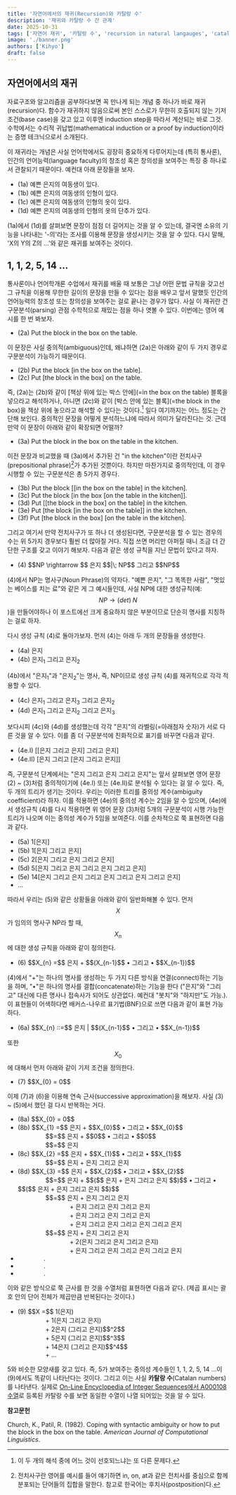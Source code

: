 ```yaml
---
title: '자연어에서의 재귀(Recursion)와 카탈랑 수'
description: '재귀와 카탈랑 수 간 관계'
date: 2025-10-31
tags: ['자연어 재귀', '카탈랑 수', 'recursion in natural langauges', 'catalan number']
image: './banner.png'
authors: ['Kihyo']
draft: false
---
```


## 자연어에서의 재귀

자료구조와 알고리즘을 공부하다보면 꼭 만나게 되는 개념 중 하나가 바로 재귀(recursion)다. 함수가 재귀하지 않음으로써 본인 스스로가 무한히 호출되지 않는 기저 조건(base case)을 갖고 있고 이후엔 induction step을 따라서 계산되는 바로 그것. 수학에서는 수리적 귀납법(mathematical induction or a proof by induction)이라는 증명 테크닉으로서 소개된다.

이 재귀라는 개념은 사실 언어학에서도 굉장히 중요하게 다루어지는데 (특히 통사론), 인간의 언어능력(language faculty)의 창조성 혹은 창의성을 보여주는 특징 중 하나로서 관찰되기 때문이다. 예컨대 아래 문장들을 보자.

<ul style={{ listStyleType: "none", paddingLeft: 0 }}>
  <li>(1a) 예쁜 은지의 여동생이 있다.</li>
  <li>(1b) 예쁜 은지의 여동생의 인형이 있다.</li>
  <li>(1c) 예쁜 은지의 여동생의 인형의 옷이 있다.</li>
  <li>(1d) 예쁜 은지의 여동생의 인형의 옷의 단추가 있다.</li>
</ul>

(1a)에서 (1d)를 살펴보면 문장이 점점 더 길어지는 것을 알 수 있는데, 결국엔 소유의 기능을 나타내는 '-의'라는 조사를 이용해 문장을 생성시키는 것을 알 수 있다. 다시 말해, 'X의 Y의 Z의 ...'와 같은 재귀를 보여주는 것이다.

## 1, 1, 2, 5, 14 ...

통사론이나 언어학개론 수업에서 재귀를 배울 때 보통은 그냥 어떤 문법 규칙을 갖고선 그 규칙을 이용해 무한한 길이의 문장을 만들 수 있다는 점을 배우고 앞서 말했듯 인간의 언어능력의 창조성 또는 창의성을 보여주는 걸로 끝나는 경우가 많다. 사실 이 재귀란 건 구문분석(parsing) 관점 수학적으로 재밌는 점을 하나 엿볼 수 있다.
이번에는 영어 예시를 한 번 봐보자.

<ul style={{ listStyleType: "none", paddingLeft: 0 }}>
  <li>(2a) Put the block in the box on the table.</li>
</ul>

이 문장은 사실 중의적(ambiguous)인데, 왜냐하면 (2a)은 아래와 같이 두 가지 경우로 구문분석이 가능하기 때문이다.

<ul style={{ listStyleType: "none", paddingLeft: 0 }}>
  <li>(2b) Put the block [in the box on the table].</li>
  <li>(2c) Put [the block in the box] on the table.</li>
</ul>

즉, (2a)는 (2b)와 같이 [책상 위에 있는 박스 안에](=in the box on the table) 블록을 넣으라고 해석하거나, 아니면 (2c)와 같이 [박스 안에 있는 블록](=the block in the box)을 책상 위에 놓으라고 해석할 수 있다는 것이다.[^1]
일다 여기까지는 어느 정도는 간단해 보인다. 중의적인 문장을 어떻게 분석하느냐에 따라서 의미가 달라진다는 것. 근데 만약 이 문장이 아래와 같이 확장되면 어떨까?

<ul style={{ listStyleType: "none", paddingLeft: 0 }}>
  <li>(3a) Put the block in the box on the table in the kitchen.</li>
</ul>

이전 문장과 비교했을 때 (3a)에서 추가된 건 "in the kitchen"이란 전치사구(prepositional phrase)[^2]가 추가된 것뿐이다. 하지만 마찬가지로 중의적인데, 이 경우 시행할 수 있는 구문분석은 총 5가지 경우다.

<ul style={{ listStyleType: "none", paddingLeft: 0 }}>
  <li>(3b) Put the block [[in the box on the table] in the kitchen].</li>
  <li>(3c) Put the block [in the box [on the table in the kitchen]].</li>
  <li>(3d) Put [[the block in the box] on the table] in the kitchen.</li>
  <li>(3e) Put [the block [in the box on the table]] in the kitchen.</li>
  <li>(3f) Put [the block in the box] [on the table in the kitchen].</li>
</ul>

그리고 여기서 만약 전치사구가 또 하나 더 생성된다면, 구문분석을 할 수 있는 경우의 수는 위 5가지 경우보다 훨씬 더 많아질 거다. 직접 쓰면 머리만 아퍼질 때니 조금 더 간단한 구조를 갖고 이야기 해보자. 다음과 같은 생성 규칙을 지닌 문법이 있다고 하자.

<ul style={{ listStyleType: "none", paddingLeft: 0 }}>
  <li>(4) $$NP \rightarrow $$ 은지 $$|\; NP$$ 그리고 $$NP$$</li>
</ul>

(4)에서 NP는 명사구(Noun Phrase)의 약자다. "예쁜 은지", "그 똑똑한 사람", "멋있는 베이스를 치는 료"와 같은 게 그 예시들인데, 사실 NP에 대한 생성규칙(예: $$NP \rightarrow (det)\; N$$)을 만들어야하나 이 포스트에선 크게 중요하지 않은 부분이므로 단순히 명사를 지칭하는 걸로 하자.

다시 생성 규칙 (4)로 돌아가보자. 먼저 (4)는 아래 두 개의 문장들을 생성한다.

<ul style={{ listStyleType: "none", paddingLeft: 0 }}>
  <li>(4a) 은지</li>
  <li>(4b) 은지<sub>1</sub> 그리고 은지<sub>2</sub></li>
</ul>

(4b)에서 "은지<sub>1</sub>"과 "은지<sub>2</sub>"는 명사, 즉, NP이므로 생성 규칙 (4)를 재귀적으로 각각 적용할 수 있다.

<ul style={{ listStyleType: "none", paddingLeft: 0 }}>
  <li>(4c) 은지<sub>1</sub> 그리고 은지<sub>3</sub> 그리고 은지<sub>2</sub></li>
  <li>(4d) 은지<sub>1</sub> 그리고 은지<sub>2</sub> 그리고 은지<sub>3</sub></li>
</ul>

보다시피 (4c)와 (4d)를 생성했는데 각각 "은지"의 라벨링(=아래첨자 숫자)가 서로 다른 것을 알 수 있다. 이를 좀 더 구문분석에 친화적으로 표기를 바꾸면 다음과 같다.

<ul style={{ listStyleType: "none", paddingLeft: 0 }}>
  <li>(4e.I) [[은지 그리고 은지] 그리고 은지]</li>
  <li>(4e.II) [은지 그리고 [은지 그리고 은지]]</li>
</ul>

즉, 구문분석 단계에서는 "은지 그리고 은지 그리고 은지"는 앞서 살펴보면 영어 문장 (2) ~ (3)처럼 중의적이기에 (4e.I) 또는 (4e.II)로 분석될 수 있다는 걸 알 수 있다. 즉, 두 개의 트리가 생기는 것이다. 우리는 이러한 트리를 중의성 계수(ambiguity coefficient)라 하자. 이를 적용하면 (4e)의 중의성 계수는 2임을 알 수 있으며, (4e)에서 생성규칙 (4)를 다시 적용하면 위 영어 문장 (3)처럼 5개의 구문분석이 시행 가능한 트리가 나오며 이는 중의성 계수가 5임을 보여준다. 이를 순차적으로 쭉 표현하면 다음과 같다.

<ul style={{ listStyleType: "none", paddingLeft: 0 }}>
   <li>(5a) 1[은지]</li>
   <li>(5b) 1[은지 그리고 은지]</li>
   <li>(5c) 2[은지 그리고 은지 그리고 은지]</li>
   <li>(5d) 5[은지 그리고 은지 그리고 은지 그리고 은지]</li>
   <li>(5e) 14[은지 그리고 은지 그리고 은지 그리고 은지 그리고 은지]</li>
   <li> ... </li>
</ul>

따라서 우리는 (5)와 같은 상황들을 아래와 같이 일반화해볼 수 있다. 먼저 $$X$$가 임의의 명사구 NP라 할 때, $$X_{n}$$에 대한 생성 규칙을 아래와 같이 정의한다. 

<ul style={{ listStyleType: "none", paddingLeft: 0 }}>
  <li>(6) $$X_{n} =$$ 은지 + $$(X_{n-1}$$ • 그리고 • $$X_{n-1})$$</li>
</ul>

(4)에서 "+"는 하나의 명사를 생성하는 두 가지 다른 방식을 연결(connect)하는 기능을 하며, "•"은 하나의 명사를 결합(concatenate)하는 기능을 한다 ("은지"와 "그리고" 대신에 다른 명사나 접속사가 되어도 상관없다. 예컨대 "봇치"와 "하지만"도 가능.). 이 표현들이 어색하다면 배커스-나우르 표기법(BNF)으로 쓰면 다음과 같이 표현 가능하다.

<ul style={{ listStyleType: "none", paddingLeft: 0 }}>
  <li>(6a) $$X_{n} ::=$$ 은지 | $$(X_{n-1}$$ • 그리고 • $$X_{n-1})$$</li>
</ul>

또한 $$X_{0}$$에 대해서 먼저 아래와 같이 기저 조건을 정의한다.

<ul style={{ listStyleType: "none", paddingLeft: 0 }}>
  <li>(7) $$X_{0} = 0$$</li>
</ul>

이제 (7)과 (6)을 이용해 연속 근사(successive approximation)을 해보자. 사실 (3) ~ (5)에서 했던 걸 다시 반복하는 거다.

<ul style={{ listStyleType: "none", paddingLeft: 0 }}>
  <li>(8a) $$X_{0} = 0$$</li>
  <li>(8b) $$X_{1} =$$ 은지 + $$X_{0}$$ • 그리고 • $$X_{0}$$<br/> 
            &nbsp;&nbsp;&nbsp;&nbsp;&nbsp;&nbsp;&nbsp;&nbsp;&nbsp;&nbsp;&nbsp;&nbsp;&nbsp;&nbsp;&nbsp; 
            $$=$$ 은지 + $$0$$ • 그리고 • $$0$$<br/>
            &nbsp;&nbsp;&nbsp;&nbsp;&nbsp;&nbsp;&nbsp;&nbsp;&nbsp;&nbsp;&nbsp;&nbsp;&nbsp;&nbsp;&nbsp;
            $$=$$ 은지</li>
  <li>(8c) $$X_{2} =$$ 은지 + $$X_{1}$$ • 그리고 • $$X_{1}$$<br/>
            &nbsp;&nbsp;&nbsp;&nbsp;&nbsp;&nbsp;&nbsp;&nbsp;&nbsp;&nbsp;&nbsp;&nbsp;&nbsp;&nbsp;&nbsp;
            $$=$$ 은지 + 은지 그리고 은지</li>
  <li>(8d) $$X_{3} =$$ 은지 + $$X_{2}$$ • 그리고 • $$X_{2}$$<br/>
            &nbsp;&nbsp;&nbsp;&nbsp;&nbsp;&nbsp;&nbsp;&nbsp;&nbsp;&nbsp;&nbsp;&nbsp;&nbsp;&nbsp;&nbsp;
            $$=$$ 은지 + $$($$ 은지 + 은지 그리고 은지 $$)$$ • 그리고 • $$($$ 은지 + 은지 그리고 은지 $$)$$<br/>
            &nbsp;&nbsp;&nbsp;&nbsp;&nbsp;&nbsp;&nbsp;&nbsp;&nbsp;&nbsp;&nbsp;&nbsp;&nbsp;&nbsp;&nbsp;
            $$=$$ 은지 + 은지 그리고 은지<br/>
            &nbsp;&nbsp;&nbsp;&nbsp;&nbsp;&nbsp;&nbsp;&nbsp;&nbsp;&nbsp;&nbsp;&nbsp;&nbsp;&nbsp;&nbsp;&nbsp;&nbsp;&nbsp;&nbsp;&nbsp;&nbsp;&nbsp;&nbsp;&nbsp;&nbsp;&nbsp;&nbsp;&nbsp;&nbsp; +
            은지 그리고 은지 그리고 은지<br/>
            &nbsp;&nbsp;&nbsp;&nbsp;&nbsp;&nbsp;&nbsp;&nbsp;&nbsp;&nbsp;&nbsp;&nbsp;&nbsp;&nbsp;&nbsp;&nbsp;&nbsp;&nbsp;&nbsp;&nbsp;&nbsp;&nbsp;&nbsp;&nbsp;&nbsp;&nbsp;&nbsp;&nbsp;&nbsp; +
            은지 그리고 은지 그리고 은지<br/>
            &nbsp;&nbsp;&nbsp;&nbsp;&nbsp;&nbsp;&nbsp;&nbsp;&nbsp;&nbsp;&nbsp;&nbsp;&nbsp;&nbsp;&nbsp;&nbsp;&nbsp;&nbsp;&nbsp;&nbsp;&nbsp;&nbsp;&nbsp;&nbsp;&nbsp;&nbsp;&nbsp;&nbsp;&nbsp; +
            은지 그리고 은지 그리고 은지 그리고 은지<br/>
            &nbsp;&nbsp;&nbsp;&nbsp;&nbsp;&nbsp;&nbsp;&nbsp;&nbsp;&nbsp;&nbsp;&nbsp;&nbsp;&nbsp;&nbsp;
            $$=$$ 은지 + 은지 그리고 은지<br/>
            &nbsp;&nbsp;&nbsp;&nbsp;&nbsp;&nbsp;&nbsp;&nbsp;&nbsp;&nbsp;&nbsp;&nbsp;&nbsp;&nbsp;&nbsp;&nbsp;&nbsp;&nbsp;&nbsp;&nbsp;&nbsp;&nbsp;&nbsp;&nbsp;&nbsp;&nbsp;&nbsp;&nbsp;&nbsp; +
            2(은지 그리고 은지 그리고 은지)<br/>
            &nbsp;&nbsp;&nbsp;&nbsp;&nbsp;&nbsp;&nbsp;&nbsp;&nbsp;&nbsp;&nbsp;&nbsp;&nbsp;&nbsp;&nbsp;&nbsp;&nbsp;&nbsp;&nbsp;&nbsp;&nbsp;&nbsp;&nbsp;&nbsp;&nbsp;&nbsp;&nbsp;&nbsp;&nbsp; +
            은지 그리고 은지 그리고 은지 그리고 은지</li>
   <li>&nbsp;&nbsp;&nbsp;&nbsp;&nbsp;&nbsp;&nbsp;&nbsp;&nbsp;&nbsp;&nbsp;&nbsp;&nbsp;&nbsp;&nbsp;.</li>
   <li>&nbsp;&nbsp;&nbsp;&nbsp;&nbsp;&nbsp;&nbsp;&nbsp;&nbsp;&nbsp;&nbsp;&nbsp;&nbsp;&nbsp;&nbsp;.</li>
   <li>&nbsp;&nbsp;&nbsp;&nbsp;&nbsp;&nbsp;&nbsp;&nbsp;&nbsp;&nbsp;&nbsp;&nbsp;&nbsp;&nbsp;&nbsp;.</li>
</ul>

이와 같은 방식으로 쭉 근사를 한 것을 수열처럼 표현하면 다음과 같다. (제곱 표시는 괄호 안의 단어 전체가 제곱만큼 반복된다는 것이다.)

<ul style={{ listStyleType: "none", paddingLeft: 0 }}>
  <li>(9) $$X =$$ 1(은지)<br/>
           &nbsp;&nbsp;&nbsp;&nbsp;&nbsp;&nbsp;&nbsp;&nbsp;&nbsp;&nbsp;&nbsp;&nbsp;&nbsp;&nbsp;&nbsp; +
           1(은지 그리고 은지)<br/>
           &nbsp;&nbsp;&nbsp;&nbsp;&nbsp;&nbsp;&nbsp;&nbsp;&nbsp;&nbsp;&nbsp;&nbsp;&nbsp;&nbsp;&nbsp; +
           2은지 (그리고 은지)$$^2$$<br/>
           &nbsp;&nbsp;&nbsp;&nbsp;&nbsp;&nbsp;&nbsp;&nbsp;&nbsp;&nbsp;&nbsp;&nbsp;&nbsp;&nbsp;&nbsp; +
           5은지 (그리고 은지)$$^3$$<br/>
           &nbsp;&nbsp;&nbsp;&nbsp;&nbsp;&nbsp;&nbsp;&nbsp;&nbsp;&nbsp;&nbsp;&nbsp;&nbsp;&nbsp;&nbsp; + 
           14은지 (그리고 은지)$$^4$$<br />
           &nbsp;&nbsp;&nbsp;&nbsp;&nbsp;&nbsp;&nbsp;&nbsp;&nbsp;&nbsp;&nbsp;&nbsp;&nbsp;&nbsp;&nbsp; +
           ...</li>                        
</ul>

5와 비슷한 모양새를 갖고 있다. 즉, 5가 보여주는 중의성 계수들인 1, 1, 2, 5, 14 ...이 (9)에서도 똑같이 나타난다는 것이다. 그리고 이는 사실 **카탈랑 수**(Catalan numbers)를 나타낸다. 
실제로 [On-Line Encyclopedia of Integer Sequences에서 A000108 수열](https://oeis.org/A000108)로 등록된 카탈랑 수를 보면 동일한 수열이 나열 되어있는 것을 알 수 있다.

**참고문헌**

Church, K., Patil, R. (1982). Coping with syntactic ambiguity or how to put the block in the box on the table. _American Journal of Computational Linguistics_.

[^1]: 이 두 개의 해석 중에 어느 것이 선호되느냐는 또 다른 문제다.
[^2]: 전치사구란 영어를 예시를 들어 얘기하면 in, on, at과 같은 전치사를 중심으로 함께 분포되는 단어들의 집합을 말한다. 참고로 한국어는 후치사(postposition)다.